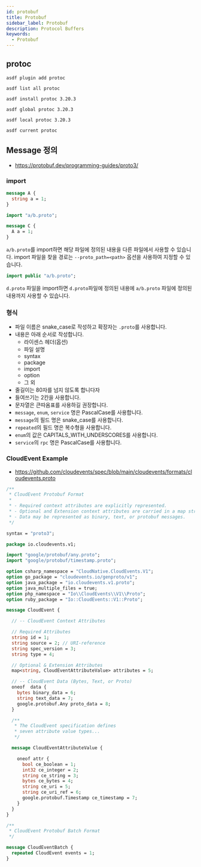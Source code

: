 ```yaml
---
id: protobuf
title: Protobuf
sidebar_label: Protobuf
description: Protocol Buffers
keywords:
  - Protobuf
---
```


## protoc

```shell
asdf plugin add protoc
```

```shell
asdf list all protoc
```

```shell
asdf install protoc 3.20.3
```

```shell
asdf global protoc 3.20.3
```

```shell
asdf local protoc 3.20.3
```

```shell
asdf current protoc
```

## Message 정의

- https://protobuf.dev/programming-guides/proto3/

### import

```protobuf title="a/b.proto"
message A {
  string a = 1;
}
```

```protobuf title="c.proto"
import "a/b.proto";

message C {
  A a = 1;
}
```

`a/b.proto`를 import하면 해당 파일에 정의된 내용을 다른 파일에서 사용할 수 있습니다. import 파일을 찾을 경로는 `--proto_path=<path>` 옵션을 사용하여 지정할 수 있습니다.

```protobuf title="d.proto"
import public "a/b.proto";
```

`d.proto` 파일을 import하면 `d.proto`파일에 정의된 내용에 `a/b.proto` 파일에 정의된 내용까지 사용할 수 있습니다.

### 형식

- 파일 이름은 snake_case로 작성하고 확장자는 `.proto`를 사용합니다.
- 내용은 아래 순서로 작성합니다.
  - 라이센스 헤더(옵션)
  - 파일 설명
  - syntax
  - package
  - import
  - option
  - 그 외
- 줄길이는 80자를 넘지 않도록 합니다자
- 들여쓰기는 2칸을 사용합니다.
- 문자열은 큰따옴표를 사용하길 권장합니다.
- `message`, `enum`, `service` 명은 PascalCase를 사용합니다.
- `message`의 필드 명은 snake_case를 사용합니다.
- `repeated`의 필드 명은 복수형을 사용합니다.
- `enum`의 값은 CAPITALS_WITH_UNDERSCORES를 사용합니다.
- `service`의 `rpc` 명은 PascalCase를 사용합니다.

### CloudEvent Example

- https://github.com/cloudevents/spec/blob/main/cloudevents/formats/cloudevents.proto

```protobuf title="cloudevents.proto"
/**
 * CloudEvent Protobuf Format
 *
 * - Required context attributes are explicitly represented.
 * - Optional and Extension context attributes are carried in a map structure.
 * - Data may be represented as binary, text, or protobuf messages.
 */

syntax = "proto3";

package io.cloudevents.v1;

import "google/protobuf/any.proto";
import "google/protobuf/timestamp.proto";

option csharp_namespace = "CloudNative.CloudEvents.V1";
option go_package = "cloudevents.io/genproto/v1";
option java_package = "io.cloudevents.v1.proto";
option java_multiple_files = true;
option php_namespace = "Io\\CloudEvents\\V1\\Proto";
option ruby_package = "Io::CloudEvents::V1::Proto";

message CloudEvent {

  // -- CloudEvent Context Attributes

  // Required Attributes
  string id = 1;
  string source = 2; // URI-reference
  string spec_version = 3;
  string type = 4;

  // Optional & Extension Attributes
  map<string, CloudEventAttributeValue> attributes = 5;

  // -- CloudEvent Data (Bytes, Text, or Proto)
  oneof  data {
    bytes binary_data = 6;
    string text_data = 7;
    google.protobuf.Any proto_data = 8;
  }

  /**
   * The CloudEvent specification defines
   * seven attribute value types...
   */

  message CloudEventAttributeValue {

    oneof attr {
      bool ce_boolean = 1;
      int32 ce_integer = 2;
      string ce_string = 3;
      bytes ce_bytes = 4;
      string ce_uri = 5;
      string ce_uri_ref = 6;
      google.protobuf.Timestamp ce_timestamp = 7;
    }
  }
}

/**
 * CloudEvent Protobuf Batch Format
 */

message CloudEventBatch {
  repeated CloudEvent events = 1;
}
```
